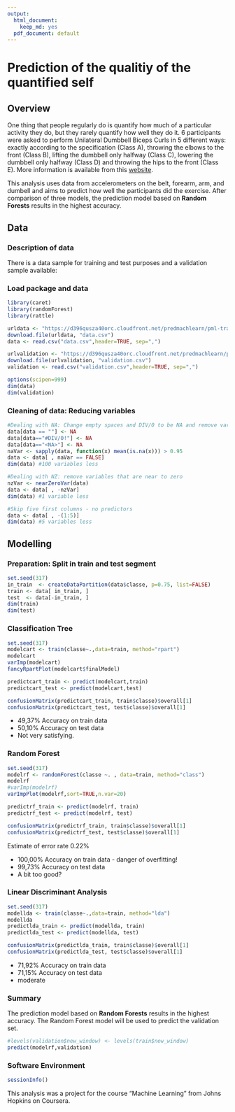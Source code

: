 ```yaml
---
output:
  html_document: 
    keep_md: yes
  pdf_document: default
---
```


# Prediction of the qualitiy of the quantified self

## Overview
One thing that people regularly do is quantify how much of a particular activity they do, but they rarely quantify how well they do it. 6 participants were asked to perform Unilateral Dumbbell Biceps Curls in 5 different ways: exactly according to the specification (Class A), throwing the elbows to the front (Class B), lifting the dumbbell only halfway (Class C), lowering the dumbbell only halfway (Class D) and throwing the hips to the front (Class E). More information is available from this [website](http://web.archive.org/web/20161224072740/http:/groupware.les.inf.puc-rio.br/har).

This analysis uses data from accelerometers on the belt, forearm, arm, and dumbell and aims to predict how well the participants did the exercise. After comparison of three models, the prediction model based on **Random Forests** results in the highest accuracy. 

## Data

### Description of data
There is a data sample for training and test purposes and a validation sample available:

### Load package and data
```r
library(caret)
library(randomForest)
library(rattle)

urldata <- "https://d396qusza40orc.cloudfront.net/predmachlearn/pml-training.csv"
download.file(urldata, "data.csv")
data <- read.csv("data.csv",header=TRUE, sep=",")

urlvalidation <- "https://d396qusza40orc.cloudfront.net/predmachlearn/pml-testing.csv"
download.file(urlvalidation, "validation.csv")
validation <- read.csv("validation.csv",header=TRUE, sep=",")

options(scipen=999)
dim(data)
dim(validation)
```

### Cleaning of data: Reducing variables
```r
#Dealing with NA: Change empty spaces and DIV/0 to be NA and remove variables that are mostly NA (threshlod 95 %)
data[data == ""] <- NA
data[data=="#DIV/0!"] <- NA
data[data=="<NA>"] <- NA
naVar <- sapply(data, function(x) mean(is.na(x))) > 0.95
data <- data[ , naVar == FALSE]
dim(data) #100 variables less

#Dealing with NZ: remove variables that are near to zero
nzVar <- nearZeroVar(data)
data <- data[ , -nzVar]
dim(data) #1 variable less

#Skip five first columns - no predictors
data <- data[ , -(1:5)]
dim(data) #5 variables less
```

## Modelling

### Preparation: Split in train and test segment
```r
set.seed(317)
in_train  <- createDataPartition(data$classe, p=0.75, list=FALSE)
train <- data[ in_train, ]
test  <- data[-in_train, ]
dim(train)
dim(test)
```

### Classification Tree
```r
set.seed(317)
modelcart <- train(classe~.,data=train, method="rpart")
modelcart
varImp(modelcart)
fancyRpartPlot(modelcart$finalModel)

predictcart_train <- predict(modelcart,train)
predictcart_test <- predict(modelcart,test)

confusionMatrix(predictcart_train, train$classe)$overall[1]
confusionMatrix(predictcart_test, test$classe)$overall[1]
```

- 49,37% Accuracy on train data
- 50,10% Accuracy on test data
- Not very satisfying.

### Random Forest
```r
set.seed(317)
modelrf <- randomForest(classe ~. , data=train, method="class")
modelrf
#varImp(modelrf)
varImpPlot(modelrf,sort=TRUE,n.var=20)

predictrf_train <- predict(modelrf, train)
predictrf_test <- predict(modelrf, test)

confusionMatrix(predictrf_train, train$classe)$overall[1]
confusionMatrix(predictrf_test, test$classe)$overall[1]
```

Estimate of error rate 0.22%

- 100,00% Accuracy on train data - danger of overfitting!
- 99,73% Accuracy on test data
- A bit too good?

### Linear Discriminant Analysis
```r
set.seed(317)
modellda <- train(classe~.,data=train, method="lda")
modellda
predictlda_train <- predict(modellda, train)
predictlda_test <- predict(modellda, test)

confusionMatrix(predictlda_train, train$classe)$overall[1]
confusionMatrix(predictlda_test, test$classe)$overall[1]
```

- 71,92% Accuracy on train data
- 71,15% Accuracy on test data
- moderate

### Summary
The prediction model based on **Random Forests** results in the highest accuracy.
The Random Forest model will be used to predict the validation set.

```r
#levels(validation$new_window) <- levels(train$new_window)
predict(modelrf,validation)
```


### Software Environment
```r
sessionInfo()
```

This analysis was a project for the course "Machine Learning" from Johns Hopkins on Coursera.